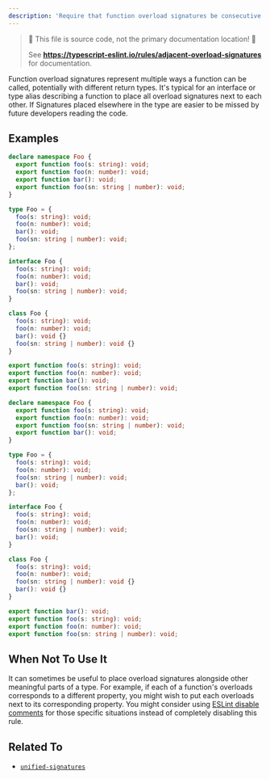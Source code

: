 ---
description: 'Require that function overload signatures be consecutive.'
---


> 🛑 This file is source code, not the primary documentation location! 🛑
>
> See **https://typescript-eslint.io/rules/adjacent-overload-signatures** for documentation.

Function overload signatures represent multiple ways a function can be called, potentially with different return types.
It's typical for an interface or type alias describing a function to place all overload signatures next to each other.
If Signatures placed elsewhere in the type are easier to be missed by future developers reading the code.

## Examples

<Tabs>
<TabItem value="❌ Incorrect">

```ts
declare namespace Foo {
  export function foo(s: string): void;
  export function foo(n: number): void;
  export function bar(): void;
  export function foo(sn: string | number): void;
}

type Foo = {
  foo(s: string): void;
  foo(n: number): void;
  bar(): void;
  foo(sn: string | number): void;
};

interface Foo {
  foo(s: string): void;
  foo(n: number): void;
  bar(): void;
  foo(sn: string | number): void;
}

class Foo {
  foo(s: string): void;
  foo(n: number): void;
  bar(): void {}
  foo(sn: string | number): void {}
}

export function foo(s: string): void;
export function foo(n: number): void;
export function bar(): void;
export function foo(sn: string | number): void;
```

</TabItem>
<TabItem value="✅ Correct">

```ts
declare namespace Foo {
  export function foo(s: string): void;
  export function foo(n: number): void;
  export function foo(sn: string | number): void;
  export function bar(): void;
}

type Foo = {
  foo(s: string): void;
  foo(n: number): void;
  foo(sn: string | number): void;
  bar(): void;
};

interface Foo {
  foo(s: string): void;
  foo(n: number): void;
  foo(sn: string | number): void;
  bar(): void;
}

class Foo {
  foo(s: string): void;
  foo(n: number): void;
  foo(sn: string | number): void {}
  bar(): void {}
}

export function bar(): void;
export function foo(s: string): void;
export function foo(n: number): void;
export function foo(sn: string | number): void;
```

</TabItem>
</Tabs>

## When Not To Use It

It can sometimes be useful to place overload signatures alongside other meaningful parts of a type.
For example, if each of a function's overloads corresponds to a different property, you might wish to put each overloads next to its corresponding property.
You might consider using [ESLint disable comments](https://eslint.org/docs/latest/use/configure/rules#using-configuration-comments-1) for those specific situations instead of completely disabling this rule.

## Related To

- [`unified-signatures`](./unified-signatures.mdx)
